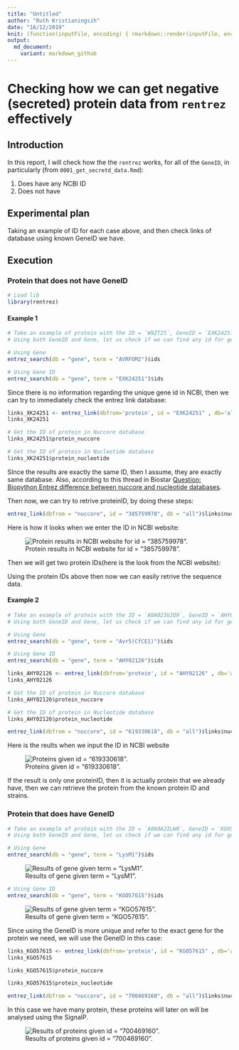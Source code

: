 ```yaml
---
title: "Untitled"
author: "Ruth Kristianingsih"
date: "16/12/2019"
knit: (function(inputFile, encoding) { rmarkdown::render(inputFile, encoding = encoding, output_dir = here::here("reports", stringr::str_remove(getwd(), here::here("scripts/r-scripts/")))) })
output:
  md_document:
    variant: markdown_github
---
```


# Checking how we can get negative (secreted) protein data from `rentrez` effectively 

## Introduction

In this report, I will check how the the `rentrez` works, for all of the `GeneID`, in particularly (from `0001_get_secretd_data.Rmd`):

  1. Does have any NCBI ID 
  2. Does not have
  
## Experimental plan

Taking an example of ID for each case above, and then check links of database using known GeneID we have. 
  
## Execution

### Protein that does not have GeneID

```r
# Load lib
library(rentrez)
```


#### Example 1 

```r
# Take an example of protein with the ID = `W9ZT25`, GeneID = `EXK24251`, Gene = `AVRFOM2`
# Using both GeneID and Gene, let us check if we can find any id for gene ID in NCBI

# Using Gene
entrez_search(db = "gene", term = "AVRFOM2")$ids

# Using Gene ID
entrez_search(db = "gene", term = "EXK24251")$ids
```

Since there is no information regarding the unique gene id in NCBI, then we can try to immediately check the entrez link database:

```r
links_XK24251 <- entrez_link(dbfrom='protein', id = "EXK24251" , db='all')$links
links_XK24251
```

```r
# Get the ID of protein in Nuccore database
links_XK24251$protein_nuccore
```

```r
# Get the ID of protein in Nucleotide database
links_XK24251$protein_nucleotide
```

SInce the results are exactly the same ID, then I assume, they are exactly same database. Also, according to this thread in Biostar [Question: Biopython Entrez difference between nuccore and nucleotide databases](https://www.biostars.org/p/161430/). 

Then now, we can try to retrive proteinID, by doing these steps:

```r
entrez_link(dbfrom = "nuccore", id = "385759978", db = "all")$links$nuccore_protein
```

Here is how it looks when we enter the ID in NCBI website:

![Protein results in NCBI website for id = "385759978".](0002_finding_effective_way_using_rentrez_files/figure-markdown_github/nucletide_385759978.png)

Then we will get two protein IDs(here is the look from the NCBI website):

Using the protein IDs above then now we can easily retrive the sequence data. 

#### Example 2

```r
# Take an example of protein with the ID = `A0A023UJQ9`, GeneID = `AHY02126`, Gene = `Avr5(CfCE1)`
# Using both GeneID and Gene, let us check if we can find any id for gene ID in NCBI

# Using Gene
entrez_search(db = "gene", term = "Avr5(CfCE1)")$ids

# Using Gene ID
entrez_search(db = "gene", term = "AHY02126")$ids
```


```r
links_AHY02126 <- entrez_link(dbfrom='protein', id = "AHY02126" , db='all')$links
links_AHY02126
```

```r
# Get the ID of protein in Nuccore database
links_AHY02126$protein_nuccore
```

```r
# Get the ID of protein in Nucleotide database
links_AHY02126$protein_nucleotide
```

```r
entrez_link(dbfrom = "nuccore", id = "619330618", db = "all")$links$nuccore_protein
```

Here is the reults when we input the ID in NCBI website

![Proteins given id = "619330618". ](0002_finding_effective_way_using_rentrez_files/figure-markdown_github/nucleotide_619330618.png)

If the result is only one proteinID, then it is actually protein that we already have, then we can retrieve the protein from the known protein ID and strains. 

### Protein that does have GeneID

```r
# Take an example of protein with the ID = `A0A0A2ILW0`, GeneID = `KGO57615`, Gene = `LysM1`
# Using both GeneID and Gene, let us check if we can find any id for gene ID in NCBI

# Using Gene
entrez_search(db = "gene", term = "LysM1")$ids
```

![Results of gene given term = "LysM1".](0002_finding_effective_way_using_rentrez_files/figure-markdown_github/gene_Lysm1.png)

```r
# Using Gene ID
entrez_search(db = "gene", term = "KGO57615")$ids
```

![Results of gene given term = "KGO57615".](0002_finding_effective_way_using_rentrez_files/figure-markdown_github/gene_KGO57615.png)

Since using the GeneID is more unique and refer to the exact gene for the protein we need, we will use the GeneID in this case:

```r
links_KGO57615 <- entrez_link(dbfrom='protein', id = "KGO57615" , db='all')$links
links_KGO57615
```

```r
links_KGO57615$protein_nuccore
```

```r
links_KGO57615$protein_nucleotide
```


```r
entrez_link(dbfrom = "nuccore", id = "700469160", db = "all")$links$nuccore_protein
```

In this case we have many protein, these proteins will later on will be analysed using the SignalP. 

![Results of proteins given id = "700469160".](0002_finding_effective_way_using_rentrez_files/figure-markdown_github/nucleotide_700469160.png)
